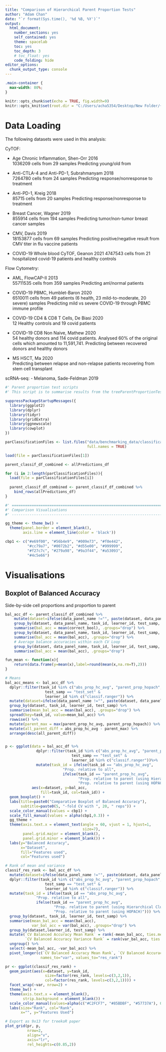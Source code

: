 ```yaml
---
title: "Comparison of Hierarchical Parent Proportion Tests"
author: "Adam Chan"
date: "`r format(Sys.time(), '%d %B, %Y')`"
output:
  html_document:
    number_sections: yes
    self_contained: yes
    theme: spacelab
    toc: yes
    toc_depth: 3
    # toc_float: yes
    code_folding: hide
editor_options: 
  chunk_output_type: console
---
```


```css
.main-container {
  max-width: 80%;
}
```


```r
knitr::opts_chunk$set(echo = TRUE, fig.width=9)
knitr::opts_knit$set(root.dir = "C:/Users/acha5354/Desktop/New Folder/{SW}/PhD/Manuscripts/200805 Parent Proportion Paper/Code")
```

# Data Loading
The following datasets were used in this analysis:

CyTOF:

- Age Chronic Inflammation, Shen-Orr 2016 <br>
1036209 cells from 29 samples
Predicting young/old from 

- Anti-CTLA-4 and Anti-PD-1, Subrahmanyam 2018 <br>
7264780 cells from 24 samples
Predicting response/nonresponse to treatment

- Anti-PD-1, Kreig 2018 <br>
85715 cells from 20 samples
Predicting response/nonresponse to treatment

- Breast Cancer, Wagner 2019 <br>
855914 cells from 194 samples
Predicting tumor/non-tumor breast cancer samples

- CMV, Davis 2019 <br>
18153877 cells from 69 samples
Predicting positive/negative result from CMV titer in flu vaccine patients

- COVID-19 Whole blood CyTOF, Geanon 2021
4747543 cells from 21 hospitalized covid-19 patients and healthy controls 

Flow Cytometry:

- AML, FlowCAP-II 2013 <br>
55711535 cells from 359 samples
Predicting aml/normal patients

- COVID-19 PBMC, Humblet-Baron 2020 <br>
6510011 cells from 49 patients (6 health, 23 mild-to-moderate, 20 severe) samples
Predicting mild vs severe COVID-19 through PBMC immune profile

- COVID-19 CD4 & CD8 T Cells, De Biasi 2020 <br>
12 Healthy controls and 19 covid patients

- COVID-19 CD8 Non Naive, Mathew 2020 <br>
54 healthy donors and 114 covid patients. Analysed 60% of the original
cells which amounted to 11,591,741. Predicting between recovered donors
and healthy donors

- MS HSCT, Ma 2020 <br>
Predicting between relapse and non-relapse patients recovering from
stem cell transplant

scRNA-seq:
- Melanoma, Sade-Feldman 2019

```r
#' Parent proportion test scripts
#' This script is to summarise results from the treeParentProportionTest.R Scripts

suppressPackageStartupMessages({
  library(ggplot2)
  library(dplyr)
  library(tidyr)
  library(gridExtra)
  library(ggnewscale)
  library(cowplot)
})

parClassificationFiles <- list.files("data/benchmarking_data/classification",
                                     full.names = TRUE)

load(file = parClassificationFiles[1])

parent_classif_df_combined <- allPredictions_df 

for (i in 2:length(parClassificationFiles)){
  load(file = parClassificationFiles[i])
  
  parent_classif_df_combined <- parent_classif_df_combined %>%
    bind_rows(allPredictions_df)
}

#' ======================================================================
#' Comparison Visualisations
#' ----------------------------------------------------------------------

gg_theme <- theme_bw() +
  theme(panel.border = element_blank(),
        axis.line = element_line(color = 'black'))

cbp1 <- c("#e69f00", "#56b4e9", "#009e73", "#f0e442",
          "#cc79a7", "#0072b2", "#d55e00", "#999999",
          "#f27c7c", "#279a98", "#9a3f44", "#a53093",
          "#4c5e66")

```

# Visualisations
## Boxplot of Balanced Accuracy
Side-by-side cell proportions and proportion to parent
```r
bal_acc_df <- parent_classif_df_combined %>%
    mutate(dataset=ifelse(data_panel_name !="", paste(dataset, data_panel_name, sep=" - "), dataset)) %>%
    group_by(dataset, data_panel_name, task_id, learner_id, test_samp, iteration, cv_loop, truth) %>%
    summarise(bal_acc = mean(correct_bool), .groups="drop") %>%
    group_by(dataset, data_panel_name, task_id, learner_id, test_samp, iteration, cv_loop) %>%
    summarise(bal_acc = mean(bal_acc), .groups="drop") %>%
    # Average balance accuracies within each CV Loop
    group_by(dataset, data_panel_name, task_id, learner_id, test_samp, cv_loop) %>%
    summarise(bal_acc = mean(bal_acc), .groups="drop") 

fun_mean <- function(x){
    return(data.frame(y=mean(x),label=round(mean(x,na.rm=T),2)))
}

# Means
bal_acc_means <- bal_acc_df %>%
  dplyr::filter(task_id %in% c("abs_prop_hc_avg", "parent_prop_hopach", "parent_prop_hc_avg") &
                  test_samp == "test_set" &
                  learner_id %in% c("classif.ranger")) %>% 
  mutate(dataset=ifelse(data_panel_name !="", paste(dataset, data_panel_name, sep=" - "), dataset)) %>%
  group_by(dataset, task_id, learner_id, test_samp) %>% 
  summarise(mean_bal_acc = mean(bal_acc), .groups="drop") %>% 
  spread(key=task_id, value=mean_bal_acc) %>%
  rowwise() %>%
  mutate(parent_max = max(parent_prop_hc_avg, parent_prop_hopach)) %>%
  mutate(all_parent_diff = abs_prop_hc_avg - parent_max) %>%
  arrange(desc(all_parent_diff))


p <- ggplot(data = bal_acc_df %>%
              dplyr::filter(task_id %in% c("abs_prop_hc_avg", "parent_prop_hopach", "parent_prop_hc_avg") &
                              test_samp == "test_set" &
                              learner_id %in% c("classif.ranger"))%>%
              mutate(task_id = ifelse(task_id == "abs_prop_hc_avg",
                          "Prop. relative to all",
                          ifelse(task_id == "parent_prop_hc_avg", 
                                 "Prop. relative to parent (using Hierarchical Clustering)",
                                 "Prop. relative to parent (using HOPACH)"))) ,
            aes(x=dataset, y=bal_acc, 
                fill=task_id, col=task_id)) +
  geom_boxplot() +
  labs(title=paste0("Comparative Boxplot of Balanced Accuracy"),
       subtitle=paste0(5, "-fold CV with ", 20, " reps")) +
  scale_color_manual(values = cbp1) +
  scale_fill_manual(values = alpha(cbp1,0.3)) +
  gg_theme +
  theme(axis.text.x = element_text(angle = 60, vjust = 1, hjust=1,
                                   size=7),
        panel.grid.major = element_blank(),
        panel.grid.minor = element_blank()) +
  labs(y="Balanced Accuracy",
       x="Dataset",
       fill="Features used",
       col="Features used")

# Rank of mean and variance
classif_res_rank <- bal_acc_df %>%
  mutate(dataset=ifelse(data_panel_name !="", paste(dataset, data_panel_name, sep=" - "), dataset)) %>%
  dplyr::filter(task_id %in% c("abs_prop_hc_avg", "parent_prop_hopach", "parent_prop_hc_avg") &
                  test_samp == "test_set" &
                  learner_id %in% c("classif.ranger")) %>%
  mutate(task_id = ifelse(task_id == "abs_prop_hc_avg",
              "Prop. relative to all",
              ifelse(task_id == "parent_prop_hc_avg", 
                      "Prop. relative to parent (using Hierarchical Clustering)",
                      "Prop. relative to parent (using HOPACH)"))) %>% 
  group_by(dataset, task_id, learner_id, test_samp) %>% 
  summarise(mean_bal_acc = mean(bal_acc),
            var_bal_acc = var(bal_acc), .groups="drop") %>%
  group_by(dataset,learner_id, test_samp) %>%
  mutate(`CV Balanced Accuracy Mean Rank` = rank(-mean_bal_acc, ties.method= "max"),
         `CV Balanced Accuracy Variance Rank` = rank(var_bal_acc, ties.method= "max")) %>%
  ungroup() %>%
  select(-mean_bal_acc, -var_bal_acc) %>%
  pivot_longer(c(`CV Balanced Accuracy Mean Rank`, `CV Balanced Accuracy Variance Rank`), 
                names_to="var", values_to="res_rank")

pr <- ggplot(classif_res_rank) +
  geom_point(aes(x=dataset, y=task_id, 
                  size=factor(res_rank, levels=c(3,2,1)),
                  col=factor(res_rank, levels=c(3,2,1)))) +
  facet_wrap(~var, nrow=2) +
  theme_bw() +
  theme(axis.text.x = element_blank(),
        strip.background = element_blank()) +
  scale_color_manual(values=alpha(c("#C2FCF7", "#85BDBF", "#57737A"), 0.75)) +
  labs(size="Rank", col="Rank",
       x="", y="Features Used")

# Export as 9x13 for treekoR paper
plot_grid(pr, p,
          nrow=2,
          align="v",
          axis="lr",
          rel_heights=c(0.85,2))
```


